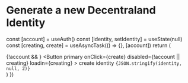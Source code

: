 
<Meta title="Development/DecentralandIdentity" />

# Generate a new Decentraland Identity

<Divider size="small" />

  const [account] = useAuth()
  const [identity, setIdentity] = useState(null)
  const [creating, create] = useAsyncTask(() => {}, [account])
  return (
    <div>
      {!account && <MissingAuthMessage />}
      <Button
        primary
        onClick={create}
        disabled={!account || creating}
        loadin={creating}
      >
        create identity
      </Button>
      <Code language="json">{JSON.stringify(identity, null, 2)}</Code>
    </div>
  )
})

<IdentityGenerator />
